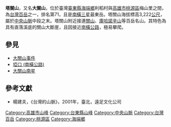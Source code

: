 {{Infobox Mountain
| 名稱        = 塔關山
| other_name = 大關山
| 照片        = 
| 照片說明    = 
| 海拔        = {{convert|3222|m|ft|0}}
| listing = [[台灣百岳|台灣百岳]]、[[南橫三星|南橫三星]]
| 位置        = {{TWN}}[[台東縣|台東縣]]、[[高雄市|高雄市]]
| 山脈        = [[中央山脈|中央山脈]]
| prominence    ={{convert|52|m|ft|0}}
| coordinates = {{coord|23|15|07|N|120|56|32|E|type:mountain_region:TW|display=inline,title}}
| 地形圖      = 
| 類別        = 
| 年齡        = 
| 最近噴發    = 
| 首次登頂    =
| 最容易的攀登路線 =
| pushpin_map = Taiwan
| pushpin_map_caption = 塔關山的位置
}}
'''塔關山'''，又名'''大關山'''，位於臺灣[[臺東縣|臺東縣]][[海端鄉|海端鄉]]利稻村與[[高雄市|高雄市]][[桃源區|桃源區]]梅山里之間，為[[台灣百岳|台灣百岳]]之一，排名第71，且是[[南橫三星|南橫三星]]最東岳。塔關山海拔標高3,222[[公尺|公尺]]，屬於[[中央山脈|中央山脈]]中段之末。塔關山附近接連[[關山|關山]]、[[庫哈諾辛山|庫哈諾辛山]]等百岳名山。其特色為具有直落溪底的關山大斷崖，且因接近[[南橫公路|南橫公路]]，極易攀爬。

== 參見 ==

* [[大關山事件|大關山事件]]
*[[埡口_(南橫公路)|埡口 (南橫公路)]]
*[[大關山南星|大關山南星]]

==參考文獻==
*楊建夫，《台灣的山脈》，2001年，臺北，遠足文化公司

{{南橫三山}}
{{Taiwan Top 100 Peaks}}
[[Category:高雄市山峰|Category:高雄市山峰]]
[[Category:台東縣山峰|Category:台東縣山峰]]
[[Category:中央山脈|Category:中央山脈]]
[[Category:台灣百岳|Category:台灣百岳]]
[[Category:桃源區|Category:桃源區]]
[[Category:海端鄉|Category:海端鄉]]
